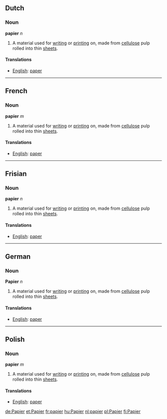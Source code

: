 ==Dutch==
===Noun===
'''papier''' ''n''

#A material used for [[write|writing]] or [[print]]ing on, made from [[cellulose]] pulp rolled into thin [[sheet]]s.

====Translations====
*[[English]]: [[paper]]

----
==French==
===Noun===
'''papier''' ''m''

#A material used for [[write|writing]] or [[print]]ing on, made from [[cellulose]] pulp rolled into thin [[sheet]]s.

====Translations====
*[[English]]: [[paper]]

----
==Frisian==
===Noun===
'''papier''' ''n''

#A material used for [[write|writing]] or [[print]]ing on, made from [[cellulose]] pulp rolled into thin [[sheet]]s.

====Translations====
*[[English]]: [[paper]]

----
==German==
===Noun===
'''Papier''' ''n''

#A material used for [[write|writing]] or [[print]]ing on, made from [[cellulose]] pulp rolled into thin [[sheet]]s.

====Translations====
*[[English]]: [[paper]]

----
==Polish==
===Noun===
'''papier''' ''m''

#A material used for [[write|writing]] or [[print]]ing on, made from [[cellulose]] pulp rolled into thin [[sheet]]s.

====Translations====
*[[English]]: [[paper]]

[[de:Papier]]
[[et:Papier]]
[[fr:papier]]
[[hu:Papier]]
[[nl:papier]]
[[pl:Papier]]
[[fi:Papier]]